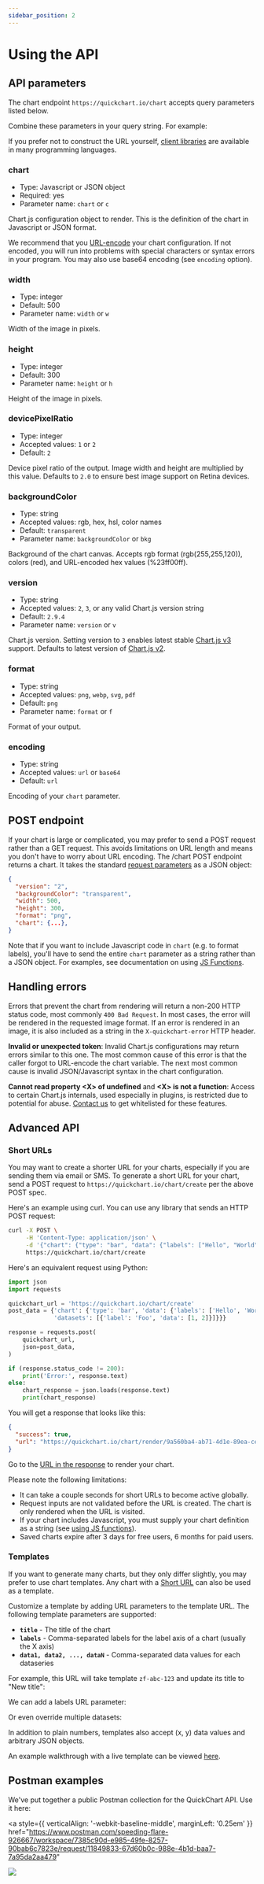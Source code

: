 ```yaml
---
sidebar_position: 2
---
```



# Using the API

## API parameters

The chart endpoint `https://quickchart.io/chart` accepts query parameters listed below.

Combine these parameters in your query string. For example:

<CodeWithHighlights code="https://quickchart.io/chart?**width**=500&**height**=300&**format**=pdf&**c**={...}" />

If you prefer not to construct the URL yourself, [client libraries](TODO) are available in many programming languages.

### chart

- Type: Javascript or JSON object
- Required: yes
- Parameter name: `chart` or `c`

Chart.js configuration object to render. This is the definition of the chart in Javascript or JSON format.

We recommend that you [URL-encode](https://www.urlencoder.io/) your chart configuration. If not encoded, you will run into problems with special characters or syntax errors in your program. You may also use base64 encoding (see `encoding` option).

### width

- Type: integer
- Default: 500
- Parameter name: `width` or `w`

Width of the image in pixels.

### height

- Type: integer
- Default: 300
- Parameter name: `height` or `h`

Height of the image in pixels.

### devicePixelRatio

- Type: integer
- Accepted values: `1` or `2`
- Default: `2`

Device pixel ratio of the output. Image width and height are multiplied by this value. Defaults to `2.0` to ensure best image support on Retina devices.

### backgroundColor

- Type: string
- Accepted values: rgb, hex, hsl, color names
- Default: `transparent`
- Parameter name: `backgroundColor` or `bkg`

Background of the chart canvas. Accepts rgb format (rgb(255,255,120)), colors (red), and URL-encoded hex values (%23ff00ff).

### version

- Type: string
- Accepted values: `2`, `3`, or any valid Chart.js version string
- Default: `2.9.4`
- Parameter name: `version` or `v`

Chart.js version. Setting version to `3` enables latest stable [Chart.js v3](https://www.chartjs.org/docs/latest/configuration/) support. Defaults to latest version of [Chart.js v2](https://www.chartjs.org/docs/2.9.4/charts/line.html).

### format

- Type: string
- Accepted values: `png`, `webp`, `svg`, `pdf`
- Default: `png`
- Parameter name: `format` or `f`

Format of your output.

### encoding

- Type: string
- Accepted values: `url` or `base64`
- Default: `url`

Encoding of your `chart` parameter.

## POST endpoint

If your chart is large or complicated, you may prefer to send a POST request rather than a GET request. This avoids limitations on URL length and means you don't have to worry about URL encoding. The /chart POST endpoint returns a chart. It takes the standard [request parameters](TODO) as a JSON object:

```json
{
  "version": "2",
  "backgroundColor": "transparent",
  "width": 500,
  "height": 300,
  "format": "png",
  "chart": {...},
}
```

Note that if you want to include Javascript code in `chart` (e.g. to format labels), you'll have to send the entire `chart` parameter as a string rather than a JSON object. For examples, see documentation on using [JS Functions](TODO).

## Handling errors

Errors that prevent the chart from rendering will return a non-200 HTTP status code, most commonly `400 Bad Request`. In most cases, the error will be rendered in the requested image format. If an error is rendered in an image, it is also included as a string in the `X-quickchart-error` HTTP header.

<ImageWithCaption
  src="https://quickchart.io/images/docs/chart_invalid_token.png"
  caption="An example error due to invalid chart config - not URL encoded."
/>

**Invalid or unexpected token**: Invalid Chart.js configurations may return errors similar to this one. The most common cause of this error is that the caller forgot to URL-encode the chart variable. The next most common cause is invalid JSON/Javascript syntax in the chart configuration.

**Cannot read property &lt;X&gt; of undefined** and **&lt;X&gt; is not a function**: Access to certain Chart.js internals, used especially in plugins, is restricted due to potential for abuse. [Contact us](mailto:support@quickchart.io) to get whitelisted for these features.

## Advanced API

### Short URLs

You may want to create a shorter URL for your charts, especially if you are sending them via email or SMS. To generate a short URL for your chart, send a POST request to `https://quickchart.io/chart/create` per the above POST spec.

Here's an example using curl. You can use any library that sends an HTTP POST request:

```bash
curl -X POST \
     -H 'Content-Type: application/json' \
     -d '{"chart": {"type": "bar", "data": {"labels": ["Hello", "World"], "datasets": [{"label": "Foo", "data": [1, 2]}]}}}' \
     https://quickchart.io/chart/create
```

Here's an equivalent request using Python:

```python
import json
import requests

quickchart_url = 'https://quickchart.io/chart/create'
post_data = {'chart': {'type': 'bar', 'data': {'labels': ['Hello', 'World'],
             'datasets': [{'label': 'Foo', 'data': [1, 2]}]}}}

response = requests.post(
    quickchart_url,
    json=post_data,
)

if (response.status_code != 200):
    print('Error:', response.text)
else:
    chart_response = json.loads(response.text)
    print(chart_response)
```

You will get a response that looks like this:

```json
{
  "success": true,
  "url": "https://quickchart.io/chart/render/9a560ba4-ab71-4d1e-89ea-ce4741e9d232"
}
```

Go to the [URL in the response](https://quickchart.io/chart/render/9a560ba4-ab71-4d1e-89ea-ce4741e9d232) to render your chart.

Please note the following limitations:

- It can take a couple seconds for short URLs to become active globally.
- Request inputs are not validated before the URL is created. The chart is only rendered when the URL is visited.
- If your chart includes Javascript, you must supply your chart definition as a string (see [using JS functions](TODO)).
- Saved charts expire after 3 days for free users, 6 months for paid users.

### Templates

If you want to generate many charts, but they only differ slightly, you may prefer to use chart templates. Any chart with a [Short URL](#short-urls) can also be used as a template.

Customize a template by adding URL parameters to the template URL. The following template parameters are supported:

- **`title`** - The title of the chart
- **`labels`** - Comma-separated labels for the label axis of a chart (usually the X axis)
- **`data1, data2, ..., dataN`** - Comma-separated data values for each dataseries

For example, this URL will take template `zf-abc-123` and update its title to "New title":

<CodeWithHighlights code="https://quickchart.io/chart/render/zf-abc-123**?title=New title**" />

We can add a labels URL parameter:

<CodeWithHighlights code="https://quickchart.io/chart/render/zf-abc-123?title=New title**&labels=Q1,Q2,Q3,Q4**" />

Or even override multiple datasets:

<CodeWithHighlights code="https://quickchart.io/chart/render/zf-abc-123**?data1=40,60,80,100&data2=5,6,7,8**" />

In addition to plain numbers, templates also accept (x, y) data values and arbitrary JSON objects.

An example walkthrough with a live template can be viewed [here](TODO).

## Postman examples

We've put together a public Postman collection for the QuickChart API. Use it here:

<a
  style={{ verticalAlign: '-webkit-baseline-middle', marginLeft: '0.25em' }}
  href="https://www.postman.com/speeding-flare-926667/workspace/7385c90d-e985-49fe-8257-90bab6c7823e/request/11849833-67d60b0c-988e-4b1d-baa7-7a95da2aa479"
>
  <img loading="lazy" src="https://run.pstmn.io/button.svg" />
</a>
